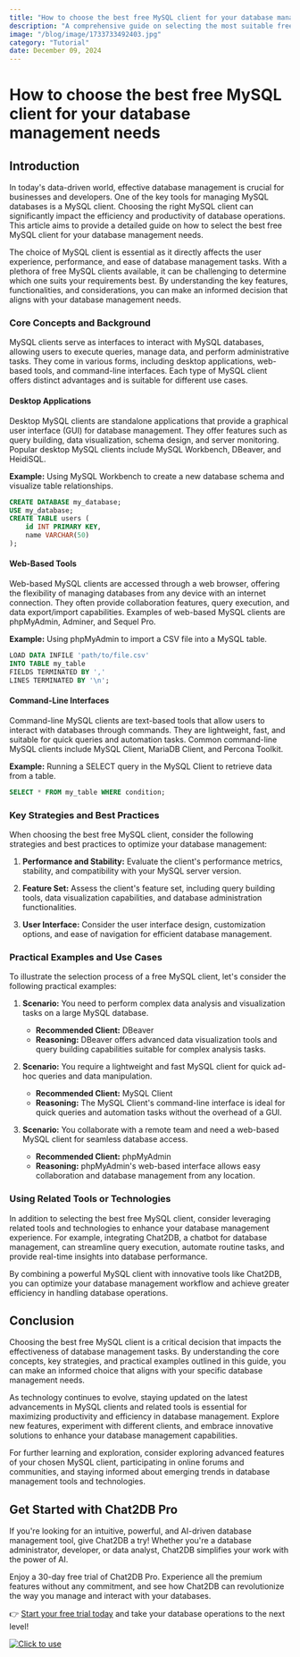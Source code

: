 ```yaml
---
title: "How to choose the best free MySQL client for your database management needs"
description: "A comprehensive guide on selecting the most suitable free MySQL client for efficient database management."
image: "/blog/image/1733733492403.jpg"
category: "Tutorial"
date: December 09, 2024
---
```


# How to choose the best free MySQL client for your database management needs


<Authors date="December 09, 2024">
  <Author name="Rowan Hill" link="https://chat2db.ai" />
</Authors>

## Introduction

In today's data-driven world, effective database management is crucial for businesses and developers. One of the key tools for managing MySQL databases is a MySQL client. Choosing the right MySQL client can significantly impact the efficiency and productivity of database operations. This article aims to provide a detailed guide on how to select the best free MySQL client for your database management needs.

The choice of MySQL client is essential as it directly affects the user experience, performance, and ease of database management tasks. With a plethora of free MySQL clients available, it can be challenging to determine which one suits your requirements best. By understanding the key features, functionalities, and considerations, you can make an informed decision that aligns with your database management needs.

### Core Concepts and Background

MySQL clients serve as interfaces to interact with MySQL databases, allowing users to execute queries, manage data, and perform administrative tasks. They come in various forms, including desktop applications, web-based tools, and command-line interfaces. Each type of MySQL client offers distinct advantages and is suitable for different use cases.

#### Desktop Applications

Desktop MySQL clients are standalone applications that provide a graphical user interface (GUI) for database management. They offer features such as query building, data visualization, schema design, and server monitoring. Popular desktop MySQL clients include MySQL Workbench, DBeaver, and HeidiSQL.

**Example:** Using MySQL Workbench to create a new database schema and visualize table relationships.

```sql
CREATE DATABASE my_database;
USE my_database;
CREATE TABLE users (
    id INT PRIMARY KEY,
    name VARCHAR(50)
);
```

#### Web-Based Tools

Web-based MySQL clients are accessed through a web browser, offering the flexibility of managing databases from any device with an internet connection. They often provide collaboration features, query execution, and data export/import capabilities. Examples of web-based MySQL clients are phpMyAdmin, Adminer, and Sequel Pro.

**Example:** Using phpMyAdmin to import a CSV file into a MySQL table.

```sql
LOAD DATA INFILE 'path/to/file.csv'
INTO TABLE my_table
FIELDS TERMINATED BY ','
LINES TERMINATED BY '\n';
```

#### Command-Line Interfaces

Command-line MySQL clients are text-based tools that allow users to interact with databases through commands. They are lightweight, fast, and suitable for quick queries and automation tasks. Common command-line MySQL clients include MySQL Client, MariaDB Client, and Percona Toolkit.

**Example:** Running a SELECT query in the MySQL Client to retrieve data from a table.

```sql
SELECT * FROM my_table WHERE condition;
```

### Key Strategies and Best Practices

When choosing the best free MySQL client, consider the following strategies and best practices to optimize your database management:

1. **Performance and Stability:** Evaluate the client's performance metrics, stability, and compatibility with your MySQL server version.

2. **Feature Set:** Assess the client's feature set, including query building tools, data visualization capabilities, and database administration functionalities.

3. **User Interface:** Consider the user interface design, customization options, and ease of navigation for efficient database management.

### Practical Examples and Use Cases

To illustrate the selection process of a free MySQL client, let's consider the following practical examples:

1. **Scenario:** You need to perform complex data analysis and visualization tasks on a large MySQL database.
   - **Recommended Client:** DBeaver
   - **Reasoning:** DBeaver offers advanced data visualization tools and query building capabilities suitable for complex analysis tasks.

2. **Scenario:** You require a lightweight and fast MySQL client for quick ad-hoc queries and data manipulation.
   - **Recommended Client:** MySQL Client
   - **Reasoning:** The MySQL Client's command-line interface is ideal for quick queries and automation tasks without the overhead of a GUI.

3. **Scenario:** You collaborate with a remote team and need a web-based MySQL client for seamless database access.
   - **Recommended Client:** phpMyAdmin
   - **Reasoning:** phpMyAdmin's web-based interface allows easy collaboration and database management from any location.

### Using Related Tools or Technologies

In addition to selecting the best free MySQL client, consider leveraging related tools and technologies to enhance your database management experience. For example, integrating Chat2DB, a chatbot for database management, can streamline query execution, automate routine tasks, and provide real-time insights into database performance.

By combining a powerful MySQL client with innovative tools like Chat2DB, you can optimize your database management workflow and achieve greater efficiency in handling database operations.

## Conclusion

Choosing the best free MySQL client is a critical decision that impacts the effectiveness of database management tasks. By understanding the core concepts, key strategies, and practical examples outlined in this guide, you can make an informed choice that aligns with your specific database management needs.

As technology continues to evolve, staying updated on the latest advancements in MySQL clients and related tools is essential for maximizing productivity and efficiency in database management. Explore new features, experiment with different clients, and embrace innovative solutions to enhance your database management capabilities.

For further learning and exploration, consider exploring advanced features of your chosen MySQL client, participating in online forums and communities, and staying informed about emerging trends in database management tools and technologies.

## Get Started with Chat2DB Pro

If you're looking for an intuitive, powerful, and AI-driven database management tool, give Chat2DB a try! Whether you're a database administrator, developer, or data analyst, Chat2DB simplifies your work with the power of AI.

Enjoy a 30-day free trial of Chat2DB Pro. Experience all the premium features without any commitment, and see how Chat2DB can revolutionize the way you manage and interact with your databases.

👉 [Start your free trial today](https://chat2db.ai/pricing) and take your database operations to the next level!


[![Click to use](/image/blog/bg/chat2db.jpg)](https://chat2db.ai/)
